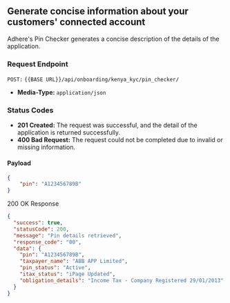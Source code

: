 ## Generate concise information about your customers' connected account

Adhere's Pin Checker generates a concise description of the details of the application.

### Request Endpoint

`POST:` `{{BASE URL}}/api/onboarding/kenya_kyc/pin_checker/`

- **Media-Type:** `application/json`

### Status Codes
- **201 Created:** The request was successful, and the detail of the application is returned successfully.
- **400 Bad Request:** The request could not be completed due to invalid or missing information.

#### Payload
``` json
{
    "pin": "A123456789B"
}
```

200 OK Response

```json
{
  "success": true,
  "statusCode": 200,
  "message": "Pin details retrieved",
  "response_code": "00",
  "data": {
    "pin": "A123456789B",
    "taxpayer_name": "ABB APP Limited",
    "pin_status": "Active",
    "itax_status": "iPage Updated",
    "obligation_details": "Income Tax - Company Registered 29/01/2013"
  }
}
```